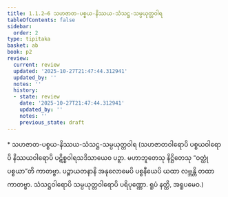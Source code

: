 ```yaml
---
title: 1.1.2–6 သဟဇာတ-ပစ္စယ-နိဿယ-သံသဋ္ဌ-သမ္ပယုတ္တဝါရ
tableOfContents: false
sidebar:
  order: 2
type: tipitaka
basket: ab
book: p2
review:
  current: review
  updated: '2025-10-27T21:47:44.312941'
  updated_by: ''
  notes: ''
  history:
  - state: review
    date: '2025-10-27T21:47:44.312941'
    updated_by: ''
    notes: ''
    previous_state: draft
---
```



<ReviewStatus review={frontmatter.review} showDetails={true} />

<HypothesisAnnotation frontmatter={frontmatter} />

<DynamicBreadcrumb />

<Paragraph type="center" book="p2">
* သဟဇာတ-ပစ္စယ-နိဿယ-သံသဋ္ဌ-သမ္ပယုတ္တဝါရ
</Paragraph>

<Paragraph number="40" book="p2">
(သဟဇာတဝါရောပိ ပစ္စယဝါရောပိ နိဿယဝါရောပိ ပဋိစ္စဝါရသဒိသာယေဝ ပဉှာ. မဟာဘူတေသု နိဋ္ဌိတေသု “ဝတ္ထုံ ပစ္စယာ”တိ ကာတဗ္ဗာ. ပဉ္စာယတနာနိ အနုလောမေပိ ပစ္စနီယေပိ ယထာ လဗ္ဘန္တိ တထာ ကာတဗ္ဗာ. သံသဋ္ဌဝါရောပိ သမ္ပယုတ္တဝါရောပိ ပရိပုဏ္ဏော. ရူပံ နတ္ထိ, အရူပမေဝ.)
</Paragraph>